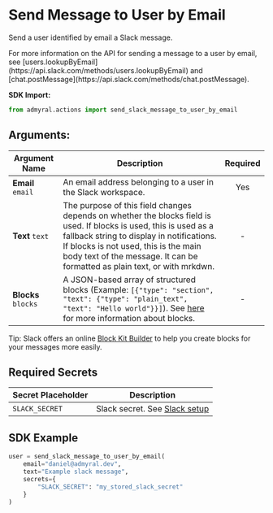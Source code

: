 
# Send Message to User by Email

Send a user identified by email a Slack message.

<Callout type="info">
	For more information on the API for sending a message to a user by email,
	see [users.lookupByEmail](https://api.slack.com/methods/users.lookupByEmail)
	and [chat.postMessage](https://api.slack.com/methods/chat.postMessage).
</Callout>

**SDK Import:**

```python
from admyral.actions import send_slack_message_to_user_by_email
```

## Arguments:

| Argument Name       | Description                                                                                                                                                                                                                                                                           | Required |
| ------------------- | ------------------------------------------------------------------------------------------------------------------------------------------------------------------------------------------------------------------------------------------------------------------------------------- | :------: |
| **Email** `email`   | An email address belonging to a user in the Slack workspace.                                                                                                                                                                                                                          |   Yes    |
| **Text** `text`     | The purpose of this field changes depends on whether the blocks field is used. If blocks is used, this is used as a fallback string to display in notifications. If blocks is not used, this is the main body text of the message. It can be formatted as plain text, or with mrkdwn. |    -     |
| **Blocks** `blocks` | A JSON-based array of structured blocks (Example: `[{"type": "section", "text": {"type": "plain_text", "text": "Hello world"}}]`). See [here](https://api.slack.com/block-kit/building) for more information about blocks.                                                            |    -     |

Tip: Slack offers an online [Block Kit Builder](https://app.slack.com/block-kit-builder) to help you create blocks for your messages more easily.

## Required Secrets

| Secret Placeholder | Description                                                |
| ------------------ | ---------------------------------------------------------- |
| `SLACK_SECRET`     | Slack secret. See [Slack setup](/integrations/slack/slack) |

## SDK Example

```python
user = send_slack_message_to_user_by_email(
	email="daniel@admyral.dev",
    text="Example slack message",
	secrets={
		"SLACK_SECRET": "my_stored_slack_secret"
	}
)
```
